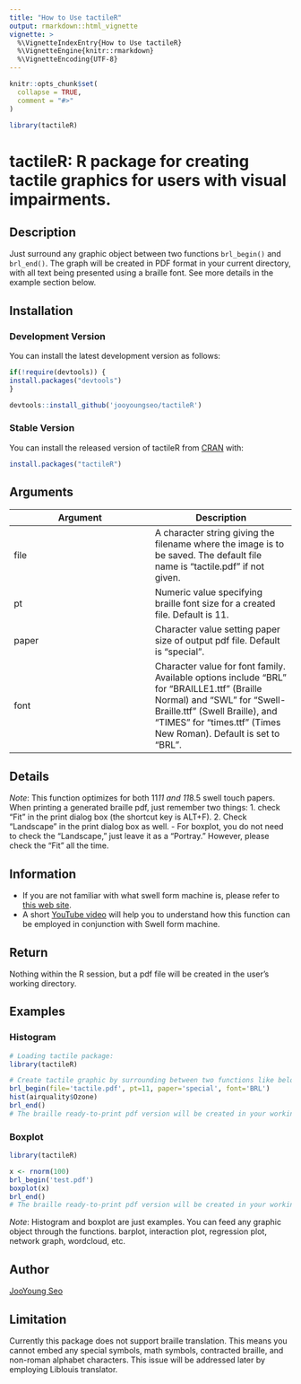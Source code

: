 ```yaml
---
title: "How to Use tactileR"
output: rmarkdown::html_vignette
vignette: >
  %\VignetteIndexEntry{How to Use tactileR}
  %\VignetteEngine{knitr::rmarkdown}
  %\VignetteEncoding{UTF-8}
---
```


```r
knitr::opts_chunk$set(
  collapse = TRUE,
  comment = "#>"
)
```

```r
library(tactileR)
```

# tactileR: R package for creating tactile graphics for users with visual impairments.

## Description
Just surround any graphic object between two functions `brl_begin()` and `brl_end()`. The graph will be created in PDF format in your current directory, with all text being presented using  a braille font. See more details in the example section below.

## Installation

### Development Version

You can install the latest development version as follows:

```r
if(!require(devtools)) {
install.packages("devtools")
}

devtools::install_github('jooyoungseo/tactileR')
```

### Stable Version

You can install the released version of tactileR from [CRAN](https://CRAN.R-project.org) with:

```r
install.packages("tactileR")
```

## Arguments
 Argument | Description 
 ---------- | ---------- 
| file | A character string giving the filename where the image is to be saved. The default file name is "tactile.pdf" if not given. |
| pt | Numeric value specifying braille font size for a created file. Default is 11. |
| paper | Character value setting paper size of output pdf file. Default is "special". |
| font | Character value for font family. Available options include "BRL" for "BRAILLE1.ttf" (Braille Normal) and "SWL" for "Swell-Braille.ttf" (Swell Braille), and "TIMES" for "times.ttf" (Times New Roman). Default is set to "BRL". |

## Details
*Note*: This function optimizes for both 11*11 and 11*8.5 swell touch papers. When printing a generated braille pdf, just remember two things:
1. check "Fit" in the print dialog box (the shortcut key is ALT+F).
2. Check "Landscape" in the print dialog box as well.
- For boxplot, you do not need to check the "Landscape," just leave it as a "Portray." However, please check the "Fit" all the time.

## Information
- If you are not familiar with what swell form machine is, please refer to [this web site](http://www.americanthermoform.com/product/swell-form-graphics-ii-machine/).
- A short [YouTube video](https://www.youtube.com/watch?v=ClI555l4Z1M) will help you to understand how this function can be employed in conjunction with Swell form machine.

## Return
Nothing within the R session, but a pdf file will be created in the user's working directory.

## Examples

### Histogram
```r
# Loading tactile package:
library(tactileR)

# Create tactile graphic by surrounding between two functions like below. The arguments used in this example are all given by default:
brl_begin(file='tactile.pdf', pt=11, paper='special', font='BRL')
hist(airquality$Ozone)
brl_end()
# The braille ready-to-print pdf version will be created in your working directory. Print it out and run the swell touch paper through swell form heating machine.
```

### Boxplot
```r
library(tactileR)

x <- rnorm(100)
brl_begin('test.pdf')
boxplot(x)
brl_end()
# The braille ready-to-print pdf version will be created in your working directory. Print it out and run the swell touch paper through swell form heating machine.
```

*Note*: Histogram and boxplot are just examples. You can feed any graphic object through the functions. barplot, interaction plot, regression plot, network graph, wordcloud, etc.

## Author
[JooYoung Seo](Mailto:jooyoung@psu.edu)

## Limitation
Currently this package does not support braille translation. This means you cannot embed any special symbols, math symbols, contracted braille, and non-roman alphabet characters. This issue will be addressed later by employing Liblouis translator.
